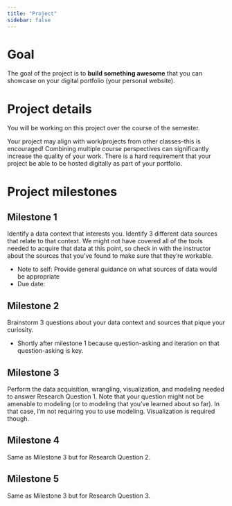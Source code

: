 ```yaml
---
title: "Project"
sidebar: false
---
```


# Goal

The goal of the project is to **build something awesome** that you can showcase on your digital portfolio (your personal website).

# Project details

You will be working on this project over the course of the semester. 

Your project may align with work/projects from other classes--this is encouraged! Combining multiple course perspectives can significantly increase the quality of your work. There is a hard requirement that your project be able to be hosted digitally as part of your portfolio.

# Project milestones

## Milestone 1

Identify a data context that interests you. Identify 3 different data sources that relate to that context. We might not have covered all of the tools needed to acquire that data at this point, so check in with the instructor about the sources that you've found to make sure that they're workable.

- Note to self: Provide general guidance on what sources of data would be appropriate
- Due date:

## Milestone 2

Brainstorm 3 questions about your data context and sources that pique your curiosity.

- Shortly after milestone 1 because question-asking and iteration on that question-asking is key.

## Milestone 3

Perform the data acquisition, wrangling, visualization, and modeling needed to answer Research Question 1. Note that your question might not be amenable to modeling (or to modeling that you've learned about so far). In that case, I'm not requiring you to use modeling. Visualization is required though.

## Milestone 4

Same as Milestone 3 but for Research Question 2.

## Milestone 5

Same as Milestone 3 but for Research Question 3.
